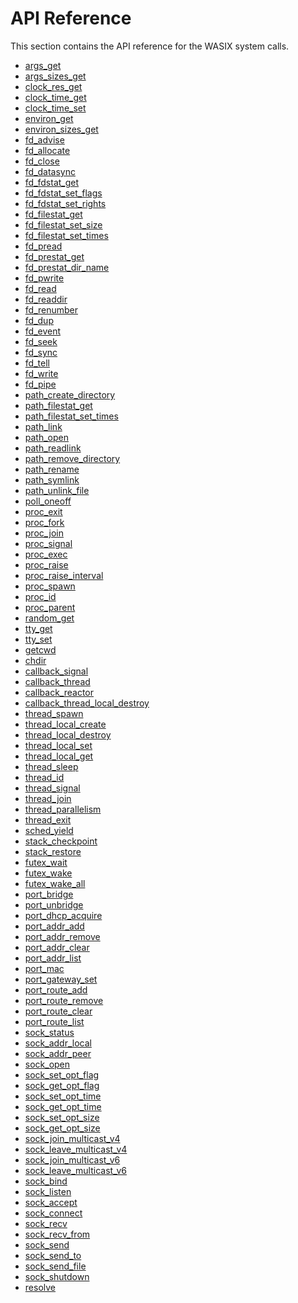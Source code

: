 # API Reference

This section contains the API reference for the WASIX system calls.

- [args_get](/api-reference/args_get)
- [args_sizes_get](/api-reference/args_sizes_get)
- [clock_res_get](/api-reference/clock_res_get)
- [clock_time_get](/api-reference/clock_time_get)
- [clock_time_set](/api-reference/clock_time_set)
- [environ_get](/api-reference/environ_get)
- [environ_sizes_get](/api-reference/environ_sizes_get)
- [fd_advise](/api-reference/fd_advise)
- [fd_allocate](/api-reference/fd_allocate)
- [fd_close](/api-reference/fd_close)
- [fd_datasync](/api-reference/fd_datasync)
- [fd_fdstat_get](/api-reference/fd_fdstat_get)
- [fd_fdstat_set_flags](/api-reference/fd_fdstat_set_flags)
- [fd_fdstat_set_rights](/api-reference/fd_fdstat_set_rights)
- [fd_filestat_get](/api-reference/fd_filestat_get)
- [fd_filestat_set_size](/api-reference/fd_filestat_set_size)
- [fd_filestat_set_times](/api-reference/fd_filestat_set_times)
- [fd_pread](/api-reference/fd_pread)
- [fd_prestat_get](/api-reference/fd_prestat_get)
- [fd_prestat_dir_name](/api-reference/fd_prestat_dir_name)
- [fd_pwrite](/api-reference/fd_pwrite)
- [fd_read](/api-reference/fd_read)
- [fd_readdir](/api-reference/fd_readdir)
- [fd_renumber](/api-reference/fd_renumber)
- [fd_dup](/api-reference/fd_dup)
- [fd_event](/api-reference/fd_event)
- [fd_seek](/api-reference/fd_seek)
- [fd_sync](/api-reference/fd_sync)
- [fd_tell](/api-reference/fd_tell)
- [fd_write](/api-reference/fd_write)
- [fd_pipe](/api-reference/fd_pipe)
- [path_create_directory](/api-reference/path_create_directory)
- [path_filestat_get](/api-reference/path_filestat_get)
- [path_filestat_set_times](/api-reference/path_filestat_set_times)
- [path_link](/api-reference/path_link)
- [path_open](/api-reference/path_open)
- [path_readlink](/api-reference/path_readlink)
- [path_remove_directory](/api-reference/path_remove_directory)
- [path_rename](/api-reference/path_rename)
- [path_symlink](/api-reference/path_symlink)
- [path_unlink_file](/api-reference/path_unlink_file)
- [poll_oneoff](/api-reference/poll_oneoff)
- [proc_exit](/api-reference/proc_exit)
- [proc_fork](/api-reference/proc_fork)
- [proc_join](/api-reference/proc_join)
- [proc_signal](/api-reference/proc_signal)
- [proc_exec](/api-reference/proc_exec)
- [proc_raise](/api-reference/proc_raise)
- [proc_raise_interval](/api-reference/proc_raise_interval)
- [proc_spawn](/api-reference/proc_spawn)
- [proc_id](/api-reference/proc_id)
- [proc_parent](/api-reference/proc_parent)
- [random_get](/api-reference/random_get)
- [tty_get](/api-reference/tty_get)
- [tty_set](/api-reference/tty_set)
- [getcwd](/api-reference/getcwd)
- [chdir](/api-reference/chdir)
- [callback_signal](/api-reference/callback_signal)
- [callback_thread](/api-reference/callback_thread)
- [callback_reactor](/api-reference/callback_reactor)
- [callback_thread_local_destroy](/api-reference/callback_thread_local_destroy)
- [thread_spawn](/api-reference/thread_spawn)
- [thread_local_create](/api-reference/thread_local_create)
- [thread_local_destroy](/api-reference/thread_local_destroy)
- [thread_local_set](/api-reference/thread_local_set)
- [thread_local_get](/api-reference/thread_local_get)
- [thread_sleep](/api-reference/thread_sleep)
- [thread_id](/api-reference/thread_id)
- [thread_signal](/api-reference/thread_signal)
- [thread_join](/api-reference/thread_join)
- [thread_parallelism](/api-reference/thread_parallelism)
- [thread_exit](/api-reference/thread_exit)
- [sched_yield](/api-reference/sched_yield)
- [stack_checkpoint](/api-reference/stack_checkpoint)
- [stack_restore](/api-reference/stack_restore)
- [futex_wait](/api-reference/futex_wait)
- [futex_wake](/api-reference/futex_wake)
- [futex_wake_all](/api-reference/futex_wake_all)
- [port_bridge](/api-reference/port_bridge)
- [port_unbridge](/api-reference/port_unbridge)
- [port_dhcp_acquire](/api-reference/port_dhcp_acquire)
- [port_addr_add](/api-reference/port_addr_add)
- [port_addr_remove](/api-reference/port_addr_remove)
- [port_addr_clear](/api-reference/port_addr_clear)
- [port_addr_list](/api-reference/port_addr_list)
- [port_mac](/api-reference/port_mac)
- [port_gateway_set](/api-reference/port_gateway_set)
- [port_route_add](/api-reference/port_route_add)
- [port_route_remove](/api-reference/port_route_remove)
- [port_route_clear](/api-reference/port_route_clear)
- [port_route_list](/api-reference/port_route_list)
- [sock_status](/api-reference/sock_status)
- [sock_addr_local](/api-reference/sock_addr_local)
- [sock_addr_peer](/api-reference/sock_addr_peer)
- [sock_open](/api-reference/sock_open)
- [sock_set_opt_flag](/api-reference/sock_set_opt_flag)
- [sock_get_opt_flag](/api-reference/sock_get_opt_flag)
- [sock_set_opt_time](/api-reference/sock_set_opt_time)
- [sock_get_opt_time](/api-reference/sock_get_opt_time)
- [sock_set_opt_size](/api-reference/sock_set_opt_size)
- [sock_get_opt_size](/api-reference/sock_get_opt_size)
- [sock_join_multicast_v4](/api-reference/sock_join_multicast_v4)
- [sock_leave_multicast_v4](/api-reference/sock_leave_multicast_v4)
- [sock_join_multicast_v6](/api-reference/sock_join_multicast_v6)
- [sock_leave_multicast_v6](/api-reference/sock_leave_multicast_v6)
- [sock_bind](/api-reference/sock_bind)
- [sock_listen](/api-reference/sock_listen)
- [sock_accept](/api-reference/sock_accept)
- [sock_connect](/api-reference/sock_connect)
- [sock_recv](/api-reference/sock_recv)
- [sock_recv_from](/api-reference/sock_recv_from)
- [sock_send](/api-reference/sock_send)
- [sock_send_to](/api-reference/sock_send_to)
- [sock_send_file](/api-reference/sock_send_file)
- [sock_shutdown](/api-reference/sock_shutdown)
- [resolve](/api-reference/resolve)
